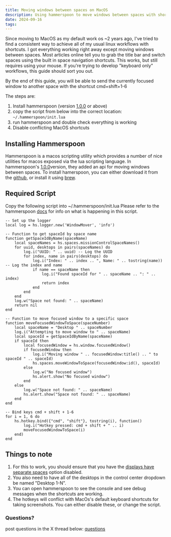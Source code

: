 ```yaml
---
title: Moving windows between spaces on MacOS
description: Using hammerspoon to move windows between spaces with shortcuts on MacOS
date: 2024-09-16
tags:
---
```

Since moving to MacOS as my default work os ~2 years ago, I've tried to find a consistent way to achieve all of my usual linux workflows with shortcuts. I got everything working right away except moving windows between spaces. Most articles online tell you to grab the title bar and switch spaces using the built in space navigation shortcuts. This works, but still requires using your mouse. If you're trying to develop "keyboard only" workflows, this guide should sort you out.

By the end of this guide, you will be able to send the currently focused window to another space with the shortcut cmd+shift+1-6

The steps are:
1. Install hammerspoon (version [1.0.0](https://www.hammerspoon.org/releasenotes/1.0.0.html) or above)
2. copy the script from below into the correct location:  `~/.hammerspoon/init.lua`
3. run hammerspoon and double check everything is working
4. Disable conflicting MacOS shortcuts
## Installing Hammerspoon
Hammerspoon is a macos scripting utility which provides a number of nice utilities for macos exposed via the lua scripting language. In hammerspoon's [1.0.0](https://www.hammerspoon.org/releasenotes/1.0.0.html)version, they added an api for moving windows between spaces.
To install hamerspoon, you can either download it from the [github](https://github.com/Hammerspoon/hammerspoon/releases/tag/1.0.0), or install it using [brew](https://formulae.brew.sh/cask/hammerspoon).
## Required Script
Copy the following script into ~/.hammerspoon/init.lua
Please refer to the hammerspoon [docs]() for info on what is happening in this script.
```
-- Set up the logger
local log = hs.logger.new('WindowMover', 'info')

-- Function to get spaceId by space name
function getSpaceIdByName(spaceName)
    local spaceNames = hs.spaces.missionControlSpaceNames()
    for uuid, desktops in pairs(spaceNames) do
        log.i("UUID: " .. uuid) -- Log the UUID
        for index, name in pairs(desktops) do
            log.i("Index: " .. index .. ", Name: " .. tostring(name)) -- Log the index and name
            if name == spaceName then
                log.i("Found spaceId for " .. spaceName .. ": " .. index)
                return index
            end
        end
    end
    log.w("Space not found: " .. spaceName)
    return nil
end

-- Function to move focused window to a specific space
function moveFocusedWindowToSpace(spaceNumber)
    local spaceName = "Desktop " .. spaceNumber
    log.i("Attempting to move window to " .. spaceName)
    local spaceId = getSpaceIdByName(spaceName)
    if spaceId then
        local focusedWindow = hs.window.focusedWindow()
        if focusedWindow then
            log.i("Moving window " .. focusedWindow:title() .. " to spaceId " .. spaceId)
            hs.spaces.moveWindowToSpace(focusedWindow:id(), spaceId)
        else
            log.w("No focused window")
            hs.alert.show("No focused window")
        end
    else
        log.w("Space not found: " .. spaceName)
        hs.alert.show("Space not found: " .. spaceName)
    end
end

-- Bind keys cmd + shift + 1-6
for i = 1, 6 do
    hs.hotkey.bind({"cmd", "shift"}, tostring(i), function()
        log.i("Hotkey pressed: cmd + shift + " .. i)
        moveFocusedWindowToSpace(i)
    end)
end
```

## Things to note
1. For this to work, you should ensure that you have the [displays have separate spaces](https://www.howtogeek.com/180677/mission-control-101-how-to-use-multiple-desktops-on-a-mac/) option disabled.
2. You also need to have all of the desktops in the control center dropdown be named "Desktop 1-N".
3. You can open hammerspoon to see the console and see debug messages when the shortcuts are working.
4. The hotkeys will conflict with MacOs's default keyboard shortcuts for taking screenshots. You can either disable these, or change the script.

### Questions?
post questions in the X thread below:
[questions](https://x.com/KonStanisz/status/1827136634816430502)